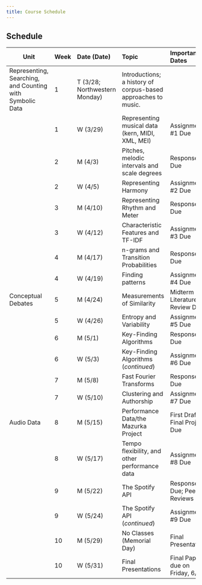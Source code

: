 ```yaml
---
title: Course Schedule
---
```


## Schedule

| Unit                                                     | Week | Date (Date)                   | Topic                                                         | Important Dates                   |
|---------------|:--------------|:--------------|:--------------|:--------------|
| Representing, Searching, and Counting with Symbolic Data | 1    | T (3/28; Northwestern Monday) | Introductions; a history of corpus-based approaches to music. |                                   |
|                                                          | 1    | W (3/29)                      | Representing musical data (kern, MIDI, XML, MEI)              | Assignment #1 Due                 |
|                                                          | 2    | M (4/3)                       | Pitches, melodic intervals and scale degrees                  | Response #1 Due                   |
|                                                          | 2    | W (4/5)                       | Representing Harmony                                          | Assignment #2 Due                 |
|                                                          | 3    | M (4/10)                      | Representing Rhythm and Meter                                 | Response #2 Due                   |
|                                                          | 3    | W (4/12)                      | Characteristic Features and TF-IDF                            | Assignment #3 Due                 |
|                                                          | 4    | M (4/17)                      | n-grams and Transition Probabilities                          | Response #3 Due                   |
|                                                          | 4    | W (4/19)                      | Finding patterns                                              | Assignment #4 Due                 |
| Conceptual Debates                                       | 5    | M (4/24)                      | Measurements of Similarity                                    | Midterm Literature Review Due     |
|                                                          | 5    | W (4/26)                      | Entropy and Variability                                       | Assignment #5 Due                 |
|                                                          | 6    | M (5/1)                       | Key-Finding Algorithms                                        | Response #4 Due                   |
|                                                          | 6    | W (5/3)                       | Key-Finding Algorithms (*continued*)                          | Assignment #6 Due                 |
|                                                          | 7    | M (5/8)                       | Fast Fourier Transforms                                       | Response #5 Due                   |
|                                                          | 7    | W (5/10)                      | Clustering and Authorship                                     | Assignment #7 Due                 |
| Audio Data                                               | 8    | M (5/15)                      | Performance Data/the Mazurka Project                          | First Draft of Final Project Due  |
|                                                          | 8    | W (5/17)                      | Tempo flexibility, and other performance data                 | Assignment #8 Due                 |
|                                                          | 9    | M (5/22)                      | The Spotify API                                               | Response #6 Due; Peer Reviews Due |
|                                                          | 9    | W (5/24)                      | The Spotify API (*continued*)                                 | Assignment #9 Due                 |
|                                                          | 10   | M (5/29)                      | No Classes (Memorial Day)                                     | Final Presentations               |
|                                                          | 10   | W (5/31)                      | Final Presentations                                           | Final Papers due on Friday, 6/2   |